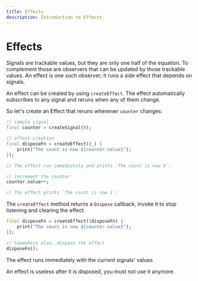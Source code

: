 ```yaml
---
title: Effects
description: Introduction to Effects
---
```


# Effects

Signals are trackable values, but they are only one half of the equation. To complement those are observers that can be updated by those trackable values. An effect is one such observer; it runs a side effect that depends on signals.

An effect can be created by using `createEffect`.
The effect automatically subscribes to any signal and reruns when any of them change.

So let's create an Effect that reruns whenever `counter` changes:
```dart
// sample signal
final counter = createSignal(0);

// effect creation
final disposeFn = createEffect((_) {
    print("The count is now ${counter.value}");
});

// The effect run immediately and prints `The count is now 0`;

// increment the counter
counter.value++;

// The effect prints `The count is now 1`;
```

The `createEffect` method returns a `Dispose` callback, invoke it to stop listening and clearing the effect.
```dart
final disposeFn = createEffect((disposeFn) {
    print("The count is now ${counter.value}");
});

// Somewhere else, dispose the effect
disposeFn();
```

<Info>The effect runs immediately with the current signals' values</Info>

<Error>An effect is useless after it is disposed, you must not use it anymore.</Error>

